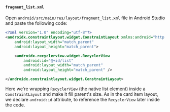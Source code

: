 #### `fragment_list.xml`

Open `android/src/main/res/layout/fragment_list.xml` file in Android Studio and paste the following code:

```xml title="android/src/main/res/layout/fragment_list.xml"
<?xml version="1.0" encoding="utf-8"?>
<androidx.constraintlayout.widget.ConstraintLayout xmlns:android="http://schemas.android.com/apk/res/android"
    android:layout_width="match_parent"
    android:layout_height="match_parent">

    <androidx.recyclerview.widget.RecyclerView
        android:id="@+id/list"
        android:layout_width="match_parent"
        android:layout_height="match_parent" />

</androidx.constraintlayout.widget.ConstraintLayout>
```

Here we're wrapping `RecyclerView` (the native list element) inside a `ConstraintLayout` and make it fill parent's size.
As in the card item layout, we declare `android:id` attribute, to reference the `RecyclerView` later inside the code.
